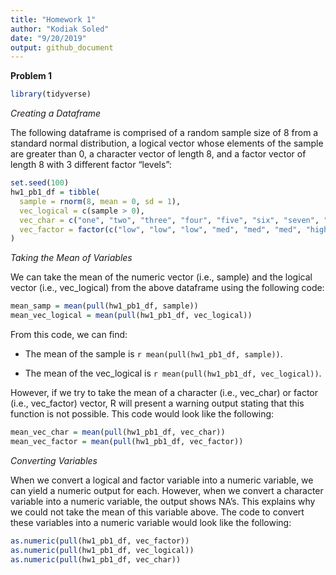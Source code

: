 ```yaml
---
title: "Homework 1"
author: "Kodiak Soled"
date: "9/20/2019"
output: github_document
---
```


**Problem 1**

```r
library(tidyverse)
```

_Creating a Dataframe_

The following dataframe is comprised of a random sample size of 8 from a standard normal distribution, a logical vector whose elements of the sample are greater than 0, a character vector of length 8, and a factor vector of length 8 with 3 different factor "levels": 
```r
set.seed(100)
hw1_pb1_df = tibble(
  sample = rnorm(8, mean = 0, sd = 1), 
  vec_logical = c(sample > 0),
  vec_char = c("one", "two", "three", "four", "five", "six", "seven", "eight"),
  vec_factor = factor(c("low", "low", "low", "med", "med", "med", "high", "high"))
)
```

_Taking the Mean of Variables_

We can take the mean of the numeric vector (i.e., sample) and the logical vector (i.e., vec_logical) from the above dataframe using the following code:
```r
mean_samp = mean(pull(hw1_pb1_df, sample))
mean_vec_logical = mean(pull(hw1_pb1_df, vec_logical))
```
From this code, we can find: 

* The mean of the sample is `r mean(pull(hw1_pb1_df, sample))`.

* The mean of the vec_logical is `r mean(pull(hw1_pb1_df, vec_logical))`.

However, if we try to take the mean of a character (i.e., vec_char) or factor (i.e., vec_factor) vector, R will present a warning output stating that this function is not possible. This code would look like the following: 
```r
mean_vec_char = mean(pull(hw1_pb1_df, vec_char))
mean_vec_factor = mean(pull(hw1_pb1_df, vec_factor))
```

_Converting Variables_

When we convert a logical and factor variable into a numeric variable, we can yield a numeric output for each. However, when we convert a character variable into a numeric variable, the output shows NA's. This explains why we could not take the mean of this variable above. The code to convert these variables into a numeric variable would look like the following:   
```r
as.numeric(pull(hw1_pb1_df, vec_factor))
as.numeric(pull(hw1_pb1_df, vec_logical))
as.numeric(pull(hw1_pb1_df, vec_char))
```

